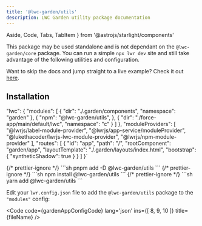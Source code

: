 ```yaml
---
title: '@lwc-garden/utils'
description: LWC Garden utility package documentation
---
```


  Aside,
  Code,
  Tabs,
  TabItem
} from '@astrojs/starlight/components'

This package may be used standalone and is not dependant on the `@lwc-garden/core` package. You can run a simple `npx lwr dev` site and still take advantage of the following utilities and configuration.

Want to skip the docs and jump straight to a live example? Check it out [here](/examples/lwr-standard-with-utils/).

## Installation

  "lwc": {
    "modules": [
      {
        "dir": "./.garden/components",
        "namespace": "garden"
      },
      {
        "npm": "@lwc-garden/utils",
      },
      {
        "dir": "./force-app/main/default/lwc",
        "namespace": "c"
      }
    ]
  },
  "moduleProviders": [
    "@lwrjs/label-module-provider",
    "@lwrjs/app-service/moduleProvider",
    "@lukethacoder/lwrjs-lwc-module-provider",
    "@lwrjs/npm-module-provider"
  ],
  "routes": [
    {
      "id": "app",
      "path": "/",
      "rootComponent": "garden/app",
      "layoutTemplate": "./.garden/layouts/index.html",
      "bootstrap": {
        "syntheticShadow": true
      }
    }
  ]
}`

<Tabs>
  {/* prettier-ignore */}
  <TabItem label='pnpm'>
    ```sh
    pnpm add -D @lwc-garden/utils
    ```
  </TabItem>
  {/* prettier-ignore */}
  <TabItem label='npm'>
    ```sh
    npm install @lwc-garden/utils
    ```
  </TabItem>
  {/* prettier-ignore */}
  <TabItem label='yarn'>
    ```sh
    yarn add @lwc-garden/utils
    ```
  </TabItem>
</Tabs>

Edit your `lwr.config.json` file to add the `@lwc-garden/utils` package to the `"modules"` config:

<Code
  code={gardenAppConfigCode}
  lang='json'
  ins={[
    8, 9, 10
  ]}
  title={fileName}
/>